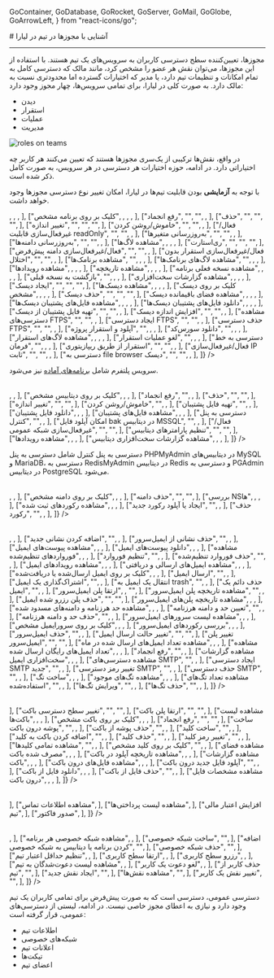 
  GoContainer,
  GoDatabase,
  GoRocket,
  GoServer,
  GoMail,
  GoGlobe,
  GoArrowLeft,
} from "react-icons/go";


<Layout>
<Head>
<title>مستندات آشنایی با مجوزها در تیم در لیارا</title>
<meta property="og:title" content="مستندات خدمات رایانش ابری لیارا" />
<meta property="og:description" content="مستندات مربوط به آشنایی با نحوه آشنایی با مجوزها در تیم در لیارا"  />
<meta property="og:image" content="https://files.liara.ir/liara/logos/liara-poster.jpg" />
</Head>
# آشنایی با مجوزها در تیم در لیارا
<hr className="mb-2" />

مجوزها، تعیین‌کننده سطح دسترسی کاربران به سرویس‌های یک تیم هستند. با استفاده از این مجوزها، می‌توان نقش هر عضو را مشخص کرد، مانند مالک که دسترسی کامل به تمام امکانات و تنظیمات تیم دارد، یا مدیر که اختیارات گسترده اما محدودتری نسبت به مالک دارد. 
به صورت کلی در لیارا، برای تمامی سرویس‌ها، چهار مجوز وجود دارد: 

<div className="h-2" />
<ul className="pr-4">
    <li style={{textDecorationColor: "#9ca3af"}}> دیدن </li>
    <li style={{textDecorationColor: "#9ca3af"}}> استقرار </li>
    <li style={{textDecorationColor: "#9ca3af"}}> عملیات </li>
    <li style={{textDecorationColor: "#9ca3af"}}> مدیریت </li>
</ul>

<div className="h-4" />
<img src="https://files.liara.ir/liara/teams/roles-on-teams.png" alt="roles on teams"/>
<div className="h-4" />

در واقع، نقش‌ها ترکیبی از یک‌سری مجوزها هستند که تعیین می‌کنند هر کاربر چه اختیاراتی دارد. در ادامه، 
حوزه اختیارات هر دسترسی در هر سرویس، به صورت کامل ذکر شده است.

<div className="h-2" />
<Alert variant="info">
<p>
    با توجه به <b>آزمایشی</b> بودن قابلیت تیم‌ها در لیارا، امکان تغییر نوع دسترسی مجوزها وجود خواهد داشت.
</p>
</Alert>

<Section id="paas" title="سرویس پلتفرم" />

<Table headers={ ["نوع دسترسی", "دیدن", "استقرار", "عملیات", "مدیریت"]}
 data={ [
  ["مشاهده لیست برنامه‌ها", <TickIcon />, <TickIcon />, <TickIcon />, <TickIcon />],
  ["کلیک بر روی برنامه مشخص", <TickIcon />, <TickIcon />, <TickIcon />, <TickIcon />],
  ["رفع انجماد", "", "", <TickIcon />, <TickIcon />],
  ["حذف", "", "", "", <TickIcon />],
  ["تغییر اندازه", "", "", "", <TickIcon />],
  ["خاموش/روشن کردن", "", "", <TickIcon />, <TickIcon />],
  ["فعال/غیرفعال‌سازی قابلیت readOnly", "", "", <TickIcon />, <TickIcon />],
  ["به‌روزرسانی متغیرها", "", "", <TickIcon />, <TickIcon />],
  ["به‌روزرسانی دامنه‌ها", "", "", <TickIcon />, <TickIcon />],
  ["مشاهده لاگ‌ها", <TickIcon />, <TickIcon />, <TickIcon />, <TickIcon />],
  ["ری‌استارت", "", "", "", <TickIcon />],
  ["فعال/غیرفعال‌سازی دامنه پیش‌فرض", "", "", <TickIcon />, <TickIcon />],
  ["فعال/غیرفعال‌سازی استقرار بدون اختلال", "", "", <TickIcon />, <TickIcon />],
  ["مشاهده برنامک‌ها", "", <TickIcon />, <TickIcon />, <TickIcon />],
  ["مشاهده لاگ‌های برنامک‌ها", "", <TickIcon />, <TickIcon />, <TickIcon />],
  ["مشاهده رویدادها", <TickIcon />, <TickIcon />, <TickIcon />, <TickIcon />],
  ["مشاهده تاریخچه", <TickIcon />, <TickIcon />, <TickIcon />, <TickIcon />],
  ["مشاهده نسخه فعلی برنامه", <TickIcon />, <TickIcon />, <TickIcon />, <TickIcon />],
  ["بازگشت به نسخه قبلی", "", <TickIcon />, <TickIcon />, <TickIcon />],
  ["مشاهده گزارشات سخت‌افزاری", <TickIcon />, <TickIcon />, <TickIcon />, <TickIcon />],
  ["ایجاد دیسک", "", "", "", <TickIcon />],
  ["مشاهده دیسک‌ها", <TickIcon />, <TickIcon />, <TickIcon />, <TickIcon />],
  ["کلیک بر روی دیسک مشخص", <TickIcon />, <TickIcon />, <TickIcon />, <TickIcon />],
  ["حذف دیسک", "", "", "", <TickIcon />],
  ["مشاهده فضای باقیمانده دیسک", <TickIcon />, <TickIcon />, <TickIcon />, <TickIcon />],
  ["مشاهده فایل‌های پشتیبان دیسک‌ها", <TickIcon />, <TickIcon />, <TickIcon />, <TickIcon />],
  ["دانلود فایل‌های پشتیبان دیسک‌ها", <TickIcon />, <TickIcon />, <TickIcon />, <TickIcon />],
  ["تهیه فایل پشتیبان از دیسک", "", "", <TickIcon />, <TickIcon />],
  ["افزایش اندازه دیسک", "", "", <TickIcon />, <TickIcon />],
  ["مشاهده دسترسی‌های FTPS", "", "", <TickIcon />, <TickIcon />],
  ["ایجاد دسترسی FTPS", "", "", <TickIcon />, <TickIcon />],
  ["حذف دسترسی FTPS", "", "", <TickIcon />, <TickIcon />],
  ["آپلود و استقرار پروژه", "", <TickIcon />, <TickIcon />, <TickIcon />],
  ["دانلود سورس‌کد", "", <TickIcon />, <TickIcon />, <TickIcon />],
  ["مشاهده لاگ‌های استقرار", <TickIcon />, <TickIcon />, <TickIcon />, <TickIcon />],
  ["لغو عملیات استقرار", "", <TickIcon />, <TickIcon />, <TickIcon />],
  ["دسترسی به خط فرمان", "", <TickIcon />, <TickIcon />, <TickIcon />],
  ["استقرار از طریق ریپازیتوری", "", "", <TickIcon />, <TickIcon />],
  ["فعال/غیرفعال‌سازی IP ثابت", "", "", <TickIcon />, <TickIcon />],
  ["دسترسی به file browser دیسک", "", "", <TickIcon />, <TickIcon />],
]} />

<Alert variant="success">
<p>
    سرویس پلتفرم شامل <a href="/one-click-apps/about/" className="text-[#2196f3]">برنامه‌های آماده</a> نیز می‌شود.
</p>
</Alert>

<Section id="dbaas" title="سرویس دیتابیس" />

<Table headers={ ["نوع دسترسی", "دیدن", "عملیات", "مدیریت"]}
 data={ [
  ["مشاهده لیست دیتابیس‌ها", <TickIcon />, <TickIcon />, <TickIcon />],
  ["کلیک بر روی دیتابیس مشخص", <TickIcon />, <TickIcon />, <TickIcon />],
  ["رفع انجماد", "", <TickIcon />, <TickIcon />],
  ["حذف", "", "", <TickIcon />],
  ["تغییر اندازه", "", "", <TickIcon />],
  ["خاموش/روشن کردن", "", <TickIcon />, <TickIcon />],
  ["تهیه فایل پشتیبان", "", <TickIcon />, <TickIcon />],
  ["دانلود فایل پشتیبان", <TickIcon />, <TickIcon />, <TickIcon />],
  ["مشاهده فایل‌های پشتیبان", <TickIcon />, <TickIcon />, <TickIcon />],
  ["دسترسی به پنل کنترل", "", <TickIcon />, <TickIcon />],
  ["امکان آپلود فایل bak در دیتابیس MSSQL", "", <TickIcon />, <TickIcon />],
  ["فعال/غیرفعال‌سازی شبکه عمومی", "", "", <TickIcon />],
  ["تنظیم پارامترهای دیتابیس", "", "", <TickIcon />],
  ["مشاهده رویدادها", <TickIcon />, <TickIcon />, <TickIcon />],
  ["مشاهده گزارشات سخت‌افزاری دیتابیس", <TickIcon />, <TickIcon />, <TickIcon />],
]} />

<Alert variant="success">
<p>
    دسترسی به پنل کنترل شامل دسترسی به پنل PHPMyAdmin در دیتابیس‌های MySQL و MariaDB، دسترسی به RedisMyAdmin در دیتابیس Redis و دسترسی به PGAdmin در دیتابیس PostgreSQL می‌شود.
</p>
</Alert>


<Section id="dns" title="سامانه مدیریت دامنه (DNS)" />

<Table headers={ ["نوع دسترسی", "دیدن", "عملیات", "مدیریت"]}
 data={ [
  ["مشاهده لیست دامنه‌ها", <TickIcon />, <TickIcon />, <TickIcon />],
  ["کلیک بر روی دامنه مشخص", <TickIcon />, <TickIcon />, <TickIcon />],
  ["حذف دامنه", "", "", <TickIcon />],
  ["بررسی NSها", <TickIcon />, <TickIcon />, <TickIcon />],
  ["مشاهده رکوردهای ثبت شده", <TickIcon />, <TickIcon />, <TickIcon />],
  ["ایجاد یا آپلود رکورد جدید", "", <TickIcon />, <TickIcon />],
  ["حذف رکورد", "", <TickIcon />, <TickIcon />],
]} />


<Section id="mail-server" title="ایمیل‌سرور" />

<Table headers={ ["نوع دسترسی", "دیدن", "عملیات", "مدیریت"]}
 data={ [
  ["مشاهده لیست نشانی‌های ایمیل‌سرور", <TickIcon />, <TickIcon />, <TickIcon />],
  ["اضافه کردن نشانی جدید", "", <TickIcon />, <TickIcon />],
  ["حذف نشانی از ایمیل‌سرور", "", <TickIcon />, <TickIcon />],
  ["مشاهده پیوست‌های ایمیل", <TickIcon />, <TickIcon />, <TickIcon />],
  ["دانلود پیوست‌های ایمیل", <TickIcon />, <TickIcon />, <TickIcon />],
  ["مشاهده فورواردهای تنظیم‌شده", <TickIcon />, <TickIcon />, <TickIcon />],
  ["تنظیم فوروارد", "", <TickIcon />, <TickIcon />],
  ["حذف فوروارد تنظیم‌شده", "", <TickIcon />, <TickIcon />],
  ["مشاهده رویدادهای ایمیل", <TickIcon />, <TickIcon />, <TickIcon />],
  ["مشاهده ایمیل‌های ارسالی و دریافتی", <TickIcon />, <TickIcon />, <TickIcon />],
  ["کلیک بر روی ایمیل ارسال‌شده یا دریافت‌شده", <TickIcon />, <TickIcon />, <TickIcon />],
  ["ارسال ایمیل", "", <TickIcon />, <TickIcon />],
  ["اشتراک‌گذاری یک ایمیل", "", <TickIcon />, <TickIcon />],
  ["انتقال یک ایمیل به trash", "", <TickIcon />, <TickIcon />],
  ["حذف دائم یک ایمیل", "", <TickIcon />, <TickIcon />],
  ["ارتقا پلن ایمیل‌سرور", <TickIcon />, "", <TickIcon />],
  ["مشاهده تاریخچه پلن‌ ایمیل‌سرور", "", <TickIcon />, <TickIcon />],
  ["حذف پلن رزرو شده ایمیل", "", "", <TickIcon />],
  ["مشاهده تاریخچه پلن‌های ایمیل‌سرور", <TickIcon />, <TickIcon />, <TickIcon />],
  ["مشاهده حد هرزنامه و دامنه‌های مسدود شده", <TickIcon />, <TickIcon />, <TickIcon />],
  ["تعیین حد و دامنه هرزنامه", "", <TickIcon />, <TickIcon />],
  ["حذف حد و دامنه هرزنامه", "", <TickIcon />, <TickIcon />],
  ["مشاهده لیست سرورهای ایمیل‌سرور", <TickIcon />, <TickIcon />, <TickIcon />],
  ["کلیک بر روی سرورایمیل مشخص", <TickIcon />, <TickIcon />, <TickIcon />],
  ["بررسی رکوردهای ایمیل‌سرور", <TickIcon />, <TickIcon />, <TickIcon />],
  ["حذف ایمیل‌سرور", "", <TickIcon />, <TickIcon />],
  ["تغییر حالت ارسال ایمیل", "", "", <TickIcon />],
  ["تغییر پلن ایمیل‌سرور", "", "", <TickIcon />],
  ["مشاهده تعداد ایمیل‌های ارسال شده در ماه", <TickIcon />, <TickIcon />, <TickIcon />],
  ["مشاهده تعداد ایمیل‌های رایگان ارسال شده", <TickIcon />, <TickIcon />, <TickIcon />],
  ["رفع انجماد", "", <TickIcon />, <TickIcon />],
  ["مشاهده گزارشات سخت‌افزاری ایمیل", <TickIcon />, <TickIcon />, <TickIcon />],
  ["مشاهده دسترسی‌های SMTP", "", <TickIcon />, <TickIcon />],
  ["ایجاد دسترسی SMTP جدید", "", <TickIcon />, <TickIcon />],
  ["تغییر رمز دسترسی SMTP", "", <TickIcon />, <TickIcon />],
  ["حذف دسترسی SMTP", "", <TickIcon />, <TickIcon />],
  ["ساخت تگ", <TickIcon />, <TickIcon />, <TickIcon />],
  ["مشاهده تگ‌های موجود", <TickIcon />, <TickIcon />, <TickIcon />],
  ["مشاهده تعداد تگ‌های استفاده‌شده", "", <TickIcon />, <TickIcon />],
  ["ویرایش تگ‌ها", "", <TickIcon />, <TickIcon />],
  ["حذف تگ‌ها", "", <TickIcon />, <TickIcon />],
]} />


<Section id="bucket" title="فضای ذخیره‌سازی ابری" />

<Table headers={ ["نوع دسترسی", "دیدن", "عملیات", "مدیریت"]}
 data={ [
  ["حذف باکت", "", "", <TickIcon />],
  ["تغییر سطح دسترسی باکت", "", "", <TickIcon />],
  ["ارتقا پلن باکت", "", "", <TickIcon />],
  ["مشاهده لیست باکت‌ها", <TickIcon />, <TickIcon />, <TickIcon />],
  ["کلیک بر روی باکت مشخص", <TickIcon />, <TickIcon />, <TickIcon />],
  ["رفع انجماد", "", "", <TickIcon />],
  ["ساخت پوشه درون باکت", "", <TickIcon />, <TickIcon />],
  ["حذف پوشه از باکت", "", <TickIcon />, <TickIcon />],
  ["ساخت کلید", "", <TickIcon />, <TickIcon />],
  ["اضافه کردن باکت به کلید", "", <TickIcon />, <TickIcon />],
  ["حذف کلید", "", <TickIcon />, <TickIcon />],
  ["تغییر رمز کلید", "", <TickIcon />, <TickIcon />],
  ["مشاهده تمامی کلیدها", "", <TickIcon />, <TickIcon />],
  ["کلیک بر روی کلید مشخص", "", <TickIcon />, <TickIcon />],
  ["مشاهده فضای مصرف شده باکت", <TickIcon />, <TickIcon />, <TickIcon />],
  ["مشاهده تاریخچه آپلود در باکت", <TickIcon />, <TickIcon />, <TickIcon />],
  ["مشاهده گزارشات باکت", <TickIcon />, <TickIcon />, <TickIcon />],
  ["مشاهده فایل‌های درون باکت", <TickIcon />, <TickIcon />, <TickIcon />],
  ["آپلود فایل جدید درون باکت", "", <TickIcon />, <TickIcon />],
  ["دانلود فایل از باکت", <TickIcon />, <TickIcon />, <TickIcon />],
  ["حذف فایل از باکت", "", <TickIcon />, <TickIcon />],
  ["مشاهده مشخصات فایل درون باکت", <TickIcon />, <TickIcon />, <TickIcon />],
]} />


<Section id="bucket" title="عملیات حسابداری" />

<Table headers={ ["مدیریت", "عملیات"]}
 data={ [
  ["مشاهده صورت‌حساب", <TickIcon />],
  ["مشاهده اطلاعات تماس", <TickIcon />],
  ["مشاهده لیست پرداختی‌ها", <TickIcon />],
  ["افزایش اعتبار مالی تیم", <TickIcon />],
  ["صدور فاکتور", <TickIcon />],
]} />

<Section id="team" title="عملیات مربوط به تیم" />

<Table headers={ ["نوع دسترسی", "عملیات", "مدیریت"]}
 data={ [
  ["مشاهده شبکه‌های خصوصی ایجاد شده", <TickIcon />, <TickIcon />],
  ["مشاهده شبکه خصوصی هر برنامه", <TickIcon />, <TickIcon />],
  ["ساخت شبکه خصوصی", "", <TickIcon />],
  ["اضافه کردن برنامه یا دیتابیس به شبکه خصوصی", "", <TickIcon />],
  ["حذف شبکه خصوصی", "", <TickIcon />],
  ["تنظیم حداقل اعتبار تیم", <TickIcon />, <TickIcon />],
  ["ارتقا سطح کاربری", <TickIcon />, <TickIcon />],
  ["رزرو سطح کاربری", <TickIcon />, <TickIcon />],
  ["مشاهده لیست دعوت‌شدگان به تیم", <TickIcon />, <TickIcon />],
  ["لغو دعوت  یک کاربر", <TickIcon />, <TickIcon />],
  ["حذف کاربر از تیم", "", <TickIcon />],
  ["ایجاد نقش جدید", "", <TickIcon />],
  ["مشاهده نقش‌ها", "", <TickIcon />],
  ["تغییر نقش یک کاربر", "", <TickIcon />],
]} />

<Section id="public-access" title="دسترسی عمومی" />

دسترسی عمومی، دسترسی است که به صورت پیش‌فرض برای تمامی کاربران یک تیم وجود دارد 
و نیازی به اعطای مجوز خاصی نیست. در ادامه، لیستی از دسترسی‌های عمومی، قرار گرفته است: 

<div className="h-2" />
<ul className="pr-4">
    <li style={{textDecorationColor: "#9ca3af"}}> اطلاعات تیم </li>
    <li style={{textDecorationColor: "#9ca3af"}}> شبکه‌های خصوصی </li>
    <li style={{textDecorationColor: "#9ca3af"}}> اعلانات تیم </li>
    <li style={{textDecorationColor: "#9ca3af"}}> تیکت‌ها </li>
    <li style={{textDecorationColor: "#9ca3af"}}> اعضای تیم </li>
</ul>


</Layout>